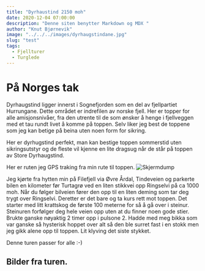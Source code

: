 ```yaml
---
title: "Dyrhaustind 2150 moh"
date: 2020-12-04 07:00:00
description: "Denne siten benytter Markdown og MDX "
author: "Knut Bjørnevik"
image: "../../../images/dyrhaugstindane.jpg"
slug: "test"
tags:
  - Fjellturer
  - Turglede
---
```



<h1> På Norges tak </h1>
Dyrhaugstind ligger innerst i Sognefjorden som en del av fjellpartiet Hurrungane. Dette området er indrefilen av norske fjell. Her er topper for alle amisjonsnivåer, fra den utrente til de som ønsker å henge i fjellveggen med et tau rundt livet å komme på toppen.
Selv liker jeg best de toppene som jeg kan betige på beina uten noen form for sikring.

Her er dyrhugstind perfekt, man kan bestige toppen sommerstid uten sikringsutstyr og de fleste vil kjenne en lite dragsug når de står på toppen av Store Dyrhaugstind.

Her er ruten jeg GPS traking fra min rute til toppen.
![Skjermdump](../../../images/stravarutegpsdyrhaugstind.jpg)

Jeg kjørte fra hytten min på Filefjell via Øvre Årdal, Tindeveien og parkerte bilen en kilometer før Turtagrø ved en liten stikkvei opp Ringselvi på ca 1000 moh.
Når du følger bilveien fører den opp til en liten deming som tar deg trygt over Ringselvi.
Deretter er det bare og ta kurs rett mot toppen. Det starter med litt krattskog de første 100 meterne for så å gå over i steinur. 
Steinuren forfølger deg hele veien opp uten at du finner noen gode stier. 
Brukte ganske nøyaktig 2 timer opp i pulsone 2.  Hadde med meg bikka som var ganske så hysterisk hoppet over alt så den ble surret fast i en stokk men jeg gikk alene opp til toppen.
Lit klyving det siste stykket. 

Denne turen passer for alle :-)

## Bilder fra turen.

<Carusell />


